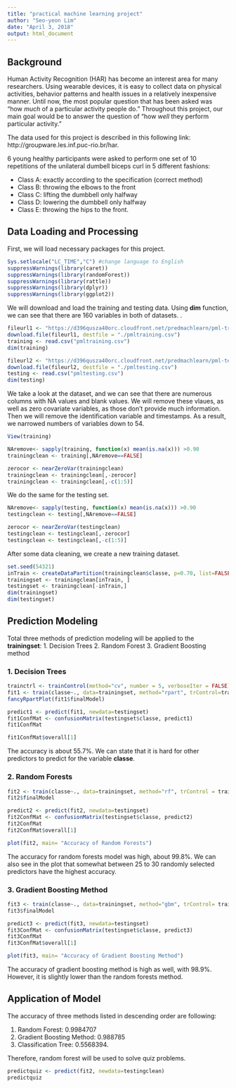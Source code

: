 ```yaml
---
title: "practical machine learning project"
author: "Seo-yeon Lim"
date: "April 3, 2018"
output: html_document
---
```


## Background

Human Activity Recognition (HAR) has become an interest area for many researchers. Using wearable devices, it is easy to collect data on physical activities, behavior patterns and health issues in a relatively inexpensive manner. Until now, the most popular question that has been asked was "how *much* of a particular activity people do." Throughout this project, our main goal would be to answer the question of "how *well* they perform particular activity."

The data used for this project is described in this following link: http://groupware.les.inf.puc-rio.br/har.

6 young healthy participants were asked to perform one set of 10 repetitions of the unilateral dumbell biceps curl in 5 different fashions:

- Class A: exactly according to the specification (correct method)
- Class B: throwing the elbows to the front
- Class C: lifting the dumbbell only halfway
- Class D: lowering the dumbbell only halfway
- Class E: throwing the hips to the front. 


## Data Loading and Processing

First, we will load necessary packages for this project. 

```r
Sys.setlocale("LC_TIME","C") #change language to English
suppressWarnings(library(caret))
suppressWarnings(library(randomForest))
suppressWarnings(library(rattle))
suppressWarnings(library(dplyr))
suppressWarnings(library(ggplot2))
```

We will download and load the training and testing data. Using **dim** function, we can see that there are 160 variables in both of datasets. .
```r
fileurl1 <- "https://d396qusza40orc.cloudfront.net/predmachlearn/pml-training.csv"
download.file(fileurl1, destfile = "./pmltraining.csv")
training <- read.csv("pmltraining.csv")
dim(training)

fileurl2 <- "https://d396qusza40orc.cloudfront.net/predmachlearn/pml-testing.csv"
download.file(fileurl2, destfile = "./pmltesting.csv")
testing <- read.csv("pmltesting.csv")
dim(testing)
```

We take a look at the dataset, and we can see that there are numerous columns with NA values and blank values. We will remove these vlaues, as well as zero covariate variables, as those don't provide much information. Then we will remove the identification variable and timestamps. As a result, we narrowed numbers of variables down to 54. 

```r
View(training)
```
```r
NAremove<- sapply(training, function(x) mean(is.na(x))) >0.90
trainingclean <- training[,NAremove==FALSE]

zerocor <- nearZeroVar(trainingclean)
trainingclean <- trainingclean[,-zerocor]
trainingclean <- trainingclean[,-c(1:5)]
```

We do the same for the testing set.
```r
NAremove<- sapply(testing, function(x) mean(is.na(x))) >0.90
testingclean <- testing[,NAremove==FALSE]

zerocor <- nearZeroVar(testingclean)
testingclean <- testingclean[,-zerocor]
testingclean <- testingclean[,-c(1:5)]
```

After some data cleaning, we create a new training dataset.
```r
set.seed(54321)
inTrain <- createDataPartition(trainingclean$classe, p=0.70, list=FALSE)
trainingset <- trainingclean[inTrain, ]
testingset <- trainingclean[-inTrain,]
dim(trainingset)
dim(testingset)
```

## Prediction Modeling
Total three methods of prediction modeling will be applied to the **trainingset**:
1. Decision Trees
2. Random Forest
3. Gradient Boosting method


### 1. Decision Trees
```r
trainctrl <- trainControl(method="cv", number = 5, verboseIter = FALSE)
fit1 <- train(classe~., data=trainingset, method="rpart", trControl=trainctrl)
fancyRpartPlot(fit1$finalModel)

predict1 <- predict(fit1, newdata=testingset)
fit1ConfMat <- confusionMatrix(testingset$classe, predict1)
fit1ConfMat

fit1ConfMat$overall[1]

```

The accuracy is about 55.7%. We can state that it is hard for other predictors to predict for the variable **classe**.

### 2. Random Forests
```r
fit2 <- train(classe~., data=trainingset, method="rf", trControl = trainctrl, verbose = FALSE)
fit2$finalModel

predict2 <- predict(fit2, newdata=testingset)
fit2ConfMat <- confusionMatrix(testingset$classe, predict2)
fit2ConfMat
fit2ConfMat$overall[1]

plot(fit2, main= "Accuracy of Random Forests")

```

The accuracy for random forests model was high, about 99.8%. We can also see in the plot that somewhat between 25 to 30 randomly selected predictors have the highest accuracy. 

### 3. Gradient Boosting Method
```r
fit3 <- train(classe~., data=trainingset, method="gbm", trControl= trainctrl, verbose= FALSE)
fit3$finalModel

predict3 <- predict(fit3, newdata=testingset)
fit3ConfMat <- confusionMatrix(testingset$classe, predict3)
fit3ConfMat
fit3ConfMat$overall[1]

plot(fit3, main= "Accuracy of Gradient Boosting Method")
```

The accuracy of gradient boosting method is high as well, with 98.9%. However, it is slightly lower than the random forests method. 

## Application of Model
The accuracy of three methods listed in descending order are following:

1. Random Forest: 0.9984707
2. Gradient Boosting Method: 0.988785
3. Classification Tree: 0.5568394.

Therefore, random forest will be used to solve quiz problems. 
```r
predictquiz <- predict(fit2, newdata=testingclean)
predictquiz
```